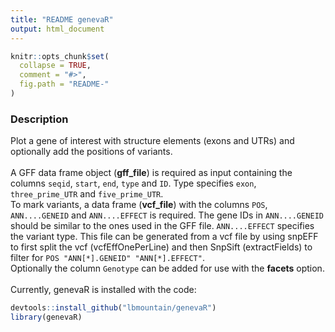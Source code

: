 ```yaml
---
title: "README genevaR"
output: html_document
---
```


```r
knitr::opts_chunk$set(
  collapse = TRUE,
  comment = "#>",
  fig.path = "README-"
)
```

### Description

Plot a gene of interest with structure elements (exons and UTRs) and optionally add the positions of variants.
\
\
A GFF data frame object (**gff_file**) is required as input containing the columns ` seqid`, `start`, `end`, `type` and `ID`. Type specifies `exon`, `three_prime_UTR` and `five_prime_UTR`.
\
To mark variants, a data frame (**vcf_file**) with the columns `POS`, `ANN....GENEID` and `ANN....EFFECT` is required. The gene IDs in `ANN....GENEID` should be similar to the ones used in the GFF file. `ANN....EFFECT` specifies the variant type. This file can be generated from a vcf file by using snpEFF to first split the vcf (vcfEffOnePerLine) and then SnpSift (extractFields) to filter for  `POS "ANN[*].GENEID" "ANN[*].EFFECT"`.
\
Optionally the column `Genotype` can be added for use with the **facets** option.
\
\
Currently, genevaR is installed with the code:
```r
devtools::install_github("lbmountain/genevaR")
library(genevaR)
```
